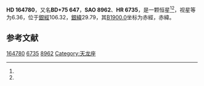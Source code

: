 {{Starbox begin
| name = HD 164780
}}
{{Starbox observe
| epoch = [[J2000.0|J2000.0]]
| constell = {{星座名待查}}<ref name=SIMBAD>{{cite web
 | url=http://simbad.u-strasbg.fr/simbad/sim-id?Ident=HR+6735
 | title=Pulsating variable Star
 | publisher=Centre de Données astronomiques de Strasbourg
 | work=SIMBAD
 | accessdate=2012-07-13
 | archive-date=2020-02-03
 | archive-url=https://web.archive.org/web/20200203123919/http://simbad.u-strasbg.fr/simbad/sim-id?Ident=HR+6735
 }}</ref><ref name=DATA>{{cite web
 | url=http://vizier.u-strasbg.fr/viz-bin/VizieR-5?-out.add=.&-source=5050&-corr=PK=HR&-out.max=9999&HR=6735
 | title=VizieR Detailed Page
 | accessdate=2012-07-13
 | archive-date=2016-03-04
 | archive-url=https://web.archive.org/web/20160304235832/http://vizier.u-strasbg.fr/viz-bin/VizieR-5?-out.add=.&-source=5050&-corr=PK=HR&-out.max=9999&HR=6735
 | dead-url=no
 }}</ref>
| 星官 = 
| ra = {{RA|17|54|26.6}}<ref name=SIMBAD /><ref name=DATA />
| dec = {{DEC|+75|10|15}}<ref name=SIMBAD /><ref name=DATA />
| appmag_v = 6.36<ref name=SIMBAD /><ref name=DATA />
}}
{{Starbox character
| class = K0<ref name=SIMBAD /><ref name=DATA />
| b-v = 0.98<ref name=SIMBAD /><ref name=DATA />
| u-b = <ref name=SIMBAD /><ref name=DATA />
| r-i = <ref name=SIMBAD /><ref name=DATA />
| variable = 
}}
{{Starbox astrometry
| radial_v = 
| prop_mo_ra = -18
| parallax = -0.019
| p_error = 
}}
{{Starbox catalog
| names =BD+75 647，[[SAO星表|SAO]] 8962，[[HD星表|HD]] 164780，[[HR星表|HR]] 6735}}
{{Starbox reference |Simbad=HR+6735}}
{{Starbox end}}

'''HD 164780'''，又名'''BD+75 647'''，'''SAO 8962'''、'''HR 6735'''，是一颗恒星<ref name=SIMBAD /><ref name=DATA />，视星等为6.36，位于[[銀道座標系|銀經]]106.32，[[銀道座標系|銀緯]]29.79，其[[B1900.0|B1900.0]]坐标为赤經{{RA|17|57|44.4}}，赤緯{{DEC|+75|29.79|47}}。

== 参考文献 ==
{{reflist}}

{{star-stub}}

[[Category:HD和HDE天體|164780]]
[[Category:HR天體|6735]]
[[Category:SAO天體|8962]]
[[Category:天龙座|Category:天龙座]]